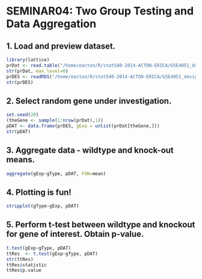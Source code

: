 SEMINAR04: Two Group Testing and Data Aggregation
=============================================================================
1. Load and preview dataset.
-----------------------------
```r
library(lattice)
prDat <- read.table("/home/eacton/R/stat540-2014-ACTON-ERICA/GSE4051_data.tsv")
str(prDat, max.level=0)
prDES <- readRDS("/home/eacton/R/stat540-2014-ACTON-ERICA/GSE4051_design.rds")
str(prDES)
```
2. Select random gene under investigation.
------------------------------------------------------------------
```r
set.seed(20)
(theGene <- sample(1:nrow(prDat),1))
pDAT <- data.frame(prDES, gExp = unlist(prDat[theGene,]))
str(pDAT)
```
3. Aggregate data - wildtype and knock-out means.
------------------------------------------------
```r
aggregate(gExp~gType, pDAT, FUN=mean)
```
4. Plotting is fun!
-----------------------------------
```r
stripplot(gType~gExp, pDAT)
```
5. Perform t-test between wildtype and knockout for gene of interest.  Obtain p-value.
----------------------------------------------------------------------
```r
t.test(gExp~gType, pDAT)
ttRes  <- t.test(gExp~gType, pDAT)
str(ttRes)
ttRes$statistic
ttRes$p.value
```
